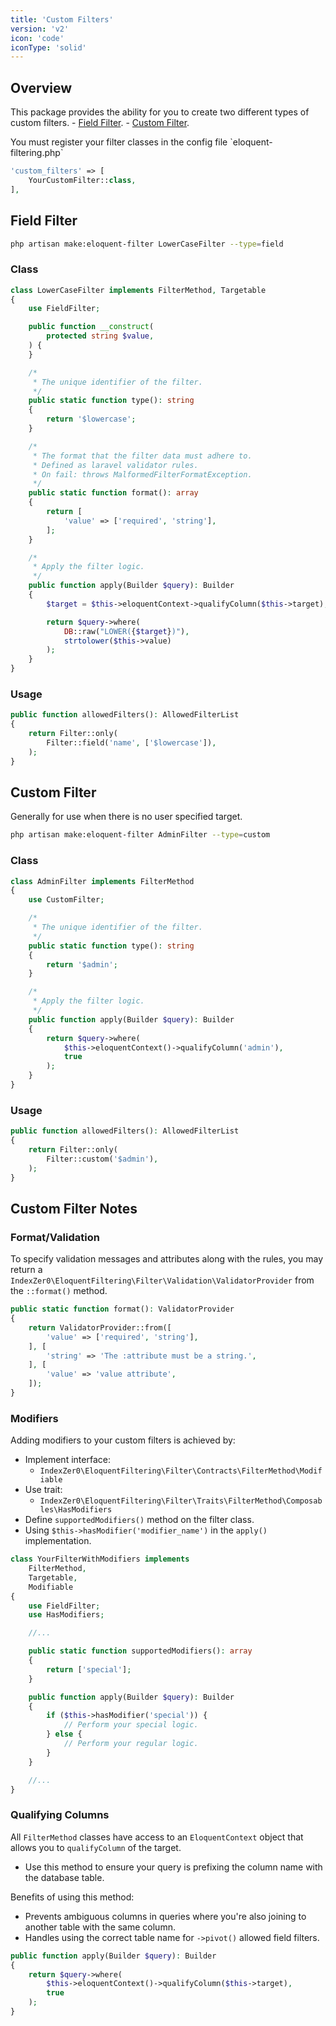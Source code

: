 ```yaml
---
title: 'Custom Filters'
version: 'v2'
icon: 'code'
iconType: 'solid'
---
```


## Overview

This package provides the ability for you to create two different types of custom filters.
    - [Field Filter](#field-filter).
    - [Custom Filter](#custom-filter).

<Note>
You must register your filter classes in the config file `eloquent-filtering.php`
</Note>

```php
'custom_filters' => [
    YourCustomFilter::class,
],
```

## Field Filter

```bash
php artisan make:eloquent-filter LowerCaseFilter --type=field
```

### Class

```php
class LowerCaseFilter implements FilterMethod, Targetable
{
    use FieldFilter;

    public function __construct(
        protected string $value,
    ) {
    }

    /*
     * The unique identifier of the filter.
     */
    public static function type(): string
    {
        return '$lowercase';
    }

    /*
     * The format that the filter data must adhere to.
     * Defined as laravel validator rules.
     * On fail: throws MalformedFilterFormatException.
     */
    public static function format(): array
    {
        return [
            'value' => ['required', 'string'],
        ];
    }

    /*
     * Apply the filter logic.
     */
    public function apply(Builder $query): Builder
    {
        $target = $this->eloquentContext->qualifyColumn($this->target);

        return $query->where(
            DB::raw("LOWER({$target})"),
            strtolower($this->value)
        );
    }
}
```

### Usage

```php
public function allowedFilters(): AllowedFilterList
{
    return Filter::only(
        Filter::field('name', ['$lowercase']),
    );
}
```

## Custom Filter

<Tip>
Generally for use when there is no user specified target.
</Tip>

```bash
php artisan make:eloquent-filter AdminFilter --type=custom
```

### Class

```php
class AdminFilter implements FilterMethod
{
    use CustomFilter;

    /*
     * The unique identifier of the filter.
     */
    public static function type(): string
    {
        return '$admin';
    }

    /*
     * Apply the filter logic.
     */
    public function apply(Builder $query): Builder
    {
        return $query->where(
            $this->eloquentContext()->qualifyColumn('admin'),
            true
        );
    }
}
```

### Usage

```php
public function allowedFilters(): AllowedFilterList
{
    return Filter::only(
        Filter::custom('$admin'),
    );
}
```

## Custom Filter Notes

### Format/Validation

To specify validation messages and attributes along with the rules, you may return a `IndexZer0\EloquentFiltering\Filter\Validation\ValidatorProvider` from the `::format()` method.

```php
public static function format(): ValidatorProvider
{
    return ValidatorProvider::from([
        'value' => ['required', 'string'],
    ], [
        'string' => 'The :attribute must be a string.',
    ], [
        'value' => 'value attribute',
    ]);
}
```

### Modifiers

Adding modifiers to your custom filters is achieved by:

- Implement interface:
    - `IndexZer0\EloquentFiltering\Filter\Contracts\FilterMethod\Modifiable`
- Use trait:
    - `IndexZer0\EloquentFiltering\Filter\Traits\FilterMethod\Composables\HasModifiers`
- Define `supportedModifiers()` method on the filter class.
- Using `$this->hasModifier('modifier_name')` in the `apply()` implementation.

```php {4,7,11-14,18}
class YourFilterWithModifiers implements
    FilterMethod,
    Targetable,
    Modifiable
{
    use FieldFilter;
    use HasModifiers;

    //...

    public static function supportedModifiers(): array
    {
        return ['special'];
    }

    public function apply(Builder $query): Builder
    {
        if ($this->hasModifier('special')) {
            // Perform your special logic.
        } else {
            // Perform your regular logic.
        }
    }

    //...
}
```

### Qualifying Columns

All `FilterMethod` classes have access to an `EloquentContext` object that allows you to `qualifyColumn` of the target.

- Use this method to ensure your query is prefixing the column name with the database table.

Benefits of using this method:

- Prevents ambiguous columns in queries where you're also joining to another table with the same column.
- Handles using the correct table name for `->pivot()` allowed field filters.

```php {4}
public function apply(Builder $query): Builder
{
    return $query->where(
        $this->eloquentContext()->qualifyColumn($this->target),
        true
    );
}
```
